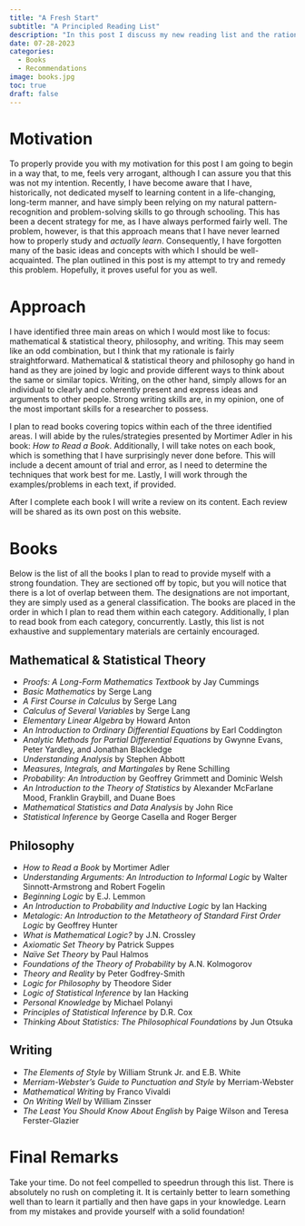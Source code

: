 ```yaml
---
title: "A Fresh Start" 
subtitle: "A Principled Reading List"
description: "In this post I discuss my new reading list and the rationale behind it."
date: 07-28-2023
categories: 
  - Books
  - Recommendations
image: books.jpg
toc: true
draft: false
---
```



# Motivation
To properly provide you with my motivation for this post I am going to begin in a way that, to me, feels very arrogant, although I can assure you that this was not my intention. Recently, I have become aware that I have, historically, not dedicated myself to learning content in a life-changing, long-term manner, and have simply been relying on my natural pattern-recognition and problem-solving skills to go through schooling. This has been a decent strategy for me, as I have always performed fairly well. The problem, however, is that this approach means that I have never learned how to properly study and  *actually learn*. Consequently, I have forgotten many of the basic ideas and concepts with which I should be well-acquainted. The plan outlined in this post is my attempt to try and remedy this problem. Hopefully, it proves useful for you as well.

# Approach
I have identified three main areas on which I would most like to focus: mathematical & statistical theory, philosophy, and writing. This may seem like an odd combination, but I think that my rationale is fairly straightforward. Mathematical & statistical theory and philosophy go hand in hand as they are joined by logic and provide different ways to think about the same or similar topics. Writing, on the other hand, simply allows for an individual to clearly and coherently present and express ideas and arguments to other people. Strong writing skills are, in my opinion, one of the most important skills for a researcher to possess.

I plan to read books covering topics within each of the three identified areas. I will abide by the rules/strategies presented by Mortimer Adler in his book: *How to Read a Book*. Additionally, I will take notes on each book, which is something that I have surprisingly never done before. This will include a decent amount of trial and error, as I need to determine the techniques that work best for me. Lastly, I will work through the examples/problems in each text, if provided.

After I complete each book I will write a review on its content. Each review will be shared as its own post on this website. 

# Books
Below is the list of all the books I plan to read to provide myself with a strong foundation. They are sectioned off by topic, but you will notice that there is a lot of overlap between them. The designations are not important, they are simply used as a general classification. The books are placed in the order in which I plan to read them within each category. Additionally, I plan to read book from each category, concurrently. Lastly, this list is not exhaustive and supplementary materials are certainly encouraged.

## Mathematical & Statistical Theory
 - *Proofs: A Long-Form Mathematics Textbook* by Jay Cummings
 - *Basic Mathematics* by Serge Lang
 - *A First Course in Calculus* by Serge Lang
 - *Calculus of Several Variables* by Serge Lang
 - *Elementary Linear Algebra* by Howard Anton
 - *An Introduction to Ordinary Differential Equations* by Earl Coddington
 - *Analytic Methods for Partial Differential Equations* by Gwynne Evans, Peter Yardley, and Jonathan Blackledge
 - *Understanding Analysis* by Stephen Abbott
 - *Measures, Integrals, and Martingales* by Rene Schilling
 - *Probability: An Introduction* by Geoffrey Grimmett and Dominic Welsh
 - *An Introduction to the Theory of Statistics* by Alexander McFarlane Mood, Franklin Graybill, and Duane Boes
 - *Mathematical Statistics and Data Analysis* by John Rice
 - *Statistical Inference* by George Casella and Roger Berger
 
## Philosophy
 - *How to Read a Book* by Mortimer Adler
 - *Understanding Arguments: An Introduction to Informal Logic* by Walter Sinnott-Armstrong and Robert Fogelin
 - *Beginning Logic* by E.J. Lemmon
 - *An Introduction to Probability and Inductive Logic* by Ian Hacking
 - *Metalogic: An Introduction to the Metatheory of Standard First Order Logic* by Geoffrey Hunter
 - *What is Mathematical Logic?*	by J.N. Crossley
 - *Axiomatic Set Theory*	by Patrick Suppes
 - *Naïve Set Theory* by Paul Halmos
 - *Foundations of the Theory of Probability* by A.N. Kolmogorov
 - *Theory and Reality* by Peter Godfrey-Smith
 - *Logic for Philosophy* by Theodore Sider
 - *Logic of Statistical Inference* by Ian Hacking
 - *Personal Knowledge* by Michael Polanyi
 - *Principles of Statistical Inference* by D.R. Cox
 - *Thinking About Statistics: The Philosophical Foundations* by Jun Otsuka

## Writing
 - *The Elements of Style* by	William Strunk Jr. and E.B. White
 - *Merriam-Webster's Guide to Punctuation and Style* by Merriam-Webster
 - *Mathematical Writing* by Franco Vivaldi
 - *On Writing Well* by William Zinsser
 - *The Least You Should Know About English* by Paige Wilson and Teresa Ferster-Glazier

# Final Remarks
Take your time. Do not feel compelled to speedrun through this list. There is absolutely no rush on completing it. It is certainly better to learn something well than to learn it partially and then have gaps in your knowledge. Learn from my mistakes and provide yourself with a solid foundation!